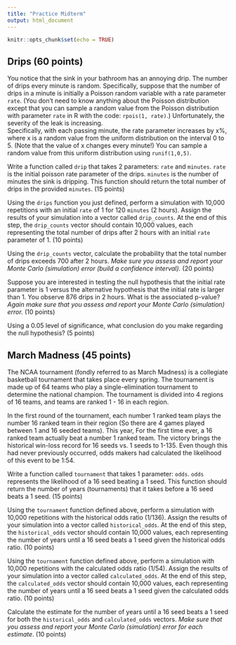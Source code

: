 ```yaml
---
title: "Practice Midterm"
output: html_document
---
```


```r
knitr::opts_chunk$set(echo = TRUE)
```

## Drips (60 points)

You notice that the sink in your bathroom has an annoying drip. The number of drips
every minute is random. Specifically, suppose that the number of drips in a minute
is initially a Poisson random variable with a rate parameter `rate`. (You don't 
need to know anything about the Poisson distribution except that you can sample 
a random value from the Poisson distribution with parameter `rate` in R with the
code: `rpois(1, rate)`.) Unfortunately, the severity of the leak is increasing.  
Specifically, with each passing minute, the rate parameter increases by x%, where 
x is a random value from the uniform distribution on the interval 0 to 5.  (Note 
that the value of x changes every minute!)  You can sample a random value from 
this uniform distribution using `runif(1,0,5)`.

Write a function called `drip` that takes 2 parameters: `rate` and `minutes`. 
`rate` is the initial poisson rate parameter of the drips. `minutes` is the number
of minutes the sink is dripping. This function should return the total number of
drips in the provided `minutes`. (15 points)

Using the `drips` function you just defined, perform a simulation with 10,000 
repetitions with an initial `rate` of 1 for 120 `minutes` (2 hours). Assign the 
results of your simulation into a vector called `drip_counts`. At the end of this
step, the `drip_counts` vector should contain 10,000 values, each representing 
the total number of drips after 2 hours with an initial `rate` parameter of 1. 
(10 points)

Using the `drip_counts` vector, calculate the probability that the total number 
of drips exceeds 700 after 2 hours. *Make sure you assess and report your Monte 
Carlo (simulation) error (build a confidence interval).* (20 points)

Suppose you are interested in testing the null hypothesis that the initial rate
parameter is 1 versus the alternative hypothesis that the initial rate is larger
than 1.  You observe 876 drips in 2 hours.  What is the associated p-value? *Again
make sure that you assess and report your Monte Carlo (simulation) error.* (10 
points)

Using a 0.05 level of significance, what conclusion do you make regarding the
null hypothesis? (5 points)

## March Madness (45 points)
The NCAA tournament (fondly referred to as March Madness) is a collegiate basketball
tournament that takes place every spring. The tournament is made up of 64 teams 
who play a single-elimination tournament to determine the national champion. The
tournament is divided into 4 regions of 16 teams, and teams are ranked 1 - 16 in
each region.

In the first round of the tournament, each number 1 ranked team plays the number
16 ranked team in their region (So there are 4 games played between 1 and 16 seeded 
teams). This year, For the first time ever, a 16 ranked team actually beat
a number 1 ranked team. The victory brings the historical win-loss record for 16 
seeds vs. 1 seeds to 1-135. Even though this had never previously occurred, odds 
makers had calculated the likelihood of this event to be 1:54.

Write a function called `tournament` that takes 1 parameter: `odds`. `odds` represents
the likelihood of a 16 seed beating a 1 seed. This function should return the number
of years (tournaments) that it takes before a 16 seed beats a 1 seed. (15 points)

Using the `tournament` function defined above, perform a simulation with 10,000 
repetitions with the historical odds ratio (1/136). Assign the results of your 
simulation into a vector called `historical_odds`. At the end of this step, the
`historical_odds` vector should contain 10,000 values, each representing the number
of years until a 16 seed beats a 1 seed given the historical odds ratio. (10 points)

Using the `tournament` function defined above, perform a simulation with 10,000 
repetitions with the calculated odds ratio (1/54). Assign the results of your 
simulation into a vector called `calculated_odds`. At the end of this step, the
`calculated_odds` vector should contain 10,000 values, each representing the number
of years until a 16 seed beats a 1 seed given the calculated odds ratio. (10 points)

Calculate the estimate for the number of years until a 16 seed beats a 1 seed for
both the `historical_odds` and `calculated_odds` vectors. *Make sure that you 
assess and report your Monte Carlo (simulation) error for each estimate*. (10 points)
